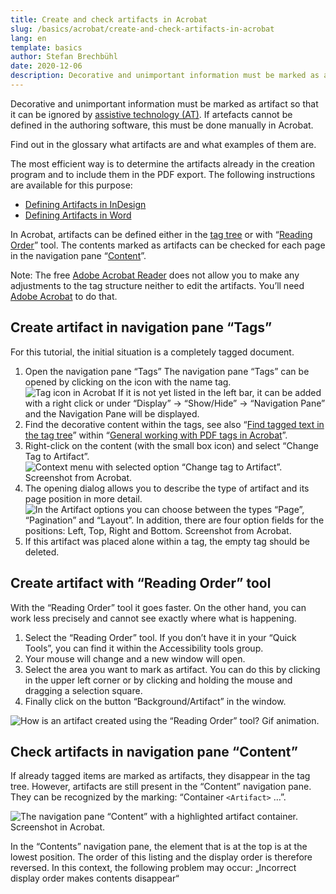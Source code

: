 ```yaml
---
title: Create and check artifacts in Acrobat
slug: /basics/acrobat/create-and-check-artifacts-in-acrobat
lang: en
template: basics
author: Stefan Brechbühl
date: 2020-12-06
description: Decorative and unimportant information must be marked as artifact so that it can be ignored by assistive technology (AT). If artefacts cannot be defined in the authoring software, this must be done manually in Acrobat.
---
```


Decorative and unimportant information must be marked as artifact so that it can be ignored by [assistive technology (AT)](/glossary/#assistive-technology). If artefacts cannot be defined in the authoring software, this must be done manually in Acrobat.

<NoteMessage>
Find out in the glossary what <Link to="/glossary/#artifact/">artifacts</Link> are and what examples of them are.
</NoteMessage>

The most efficient way is to determine the artifacts already in the creation program and to include them in the PDF export. The following instructions are available for this purpose:

- [Defining Artifacts in InDesign](/basics/indesign/defining-artifacts-in-indesign/)
- [Defining Artifacts in Word](/basics/word/defining-artifacts-in-word/)

In Acrobat, artifacts can be defined either in the [tag tree](#create-artifact-in-navigation-pane-tags) or with “[Reading Order](#create-artifact-with-reading-order-tool)” tool. The contents marked as artifacts can be checked for each page in the navigation pane “[Content](#check-artifacts-in-navigation-pane-content)”.

<NoteMessage>
Note: The free <a href="https://get.adobe.com/reader/">Adobe Acrobat Reader</a> does not allow you to make any adjustments to the tag structure neither to edit the artifacts. You’ll need <a href="https://acrobat.adobe.com/uk/en/acrobat.html">Adobe Acrobat</a> to do that.
</NoteMessage>

## Create artifact in navigation pane “Tags”

For this tutorial, the initial situation is a completely tagged document.

1. Open the navigation pane “Tags” 
The navigation pane “Tags” can be opened by clicking on the icon with the name tag.  
![Tag icon in Acrobat](/images/tag-icon.png)
If it is not yet listed in the left bar, it can be added with a right click or under “Display” → “Show/Hide” → “Navigation Pane” and the Navigation Pane will be displayed.
2. Find the decorative content within the tags, see also “[Find tagged text in the tag tree](/basics/general/general-working-with-pdf-tags-in-acrobat/#find-tagged-text-in-the-tag-tree)” within “[General working with PDF tags in Acrobat](https://accessible-pdf.info/en/basics/general-working-with-pdf-tags-in-acrobat/)”.
3. Right-click on the content (with the small box icon) and select “Change Tag to Artifact”. ![Context menu with selected option “Change tag to Artifact”. Screenshot from Acrobat.](acrobat-change-tag-to-artifact.png)
3. The opening dialog allows you to describe the type of artifact and its page position in more detail. ![In the Artifact options you can choose between the types “Page”, “Pagination” and “Layout”. In addition, there are four option fields for the positions: Left, Top, Right and Bottom. Screenshot from Acrobat.](acrobat-artifcat-options.png)
4. If this artifact was placed alone within a tag, the empty tag should be deleted.

## Create artifact with “Reading Order” tool

With the “Reading Order” tool it goes faster. On the other hand, you can work less precisely and cannot see exactly where what is happening.

1. Select the “Reading Order” tool. If you don’t have it in your “Quick Tools”, you can find it within the Accessibility tools group.
2. Your mouse will change and a new window will open.
3. Select the area you want to mark as artifact. You can do this by clicking in the upper left corner or by clicking and holding the mouse and dragging a selection square.
4. Finally click on the button “Background/Artifact” in the window.

![How is an artifact created using the “Reading Order” tool? Gif animation.](acrobat_artifact2_en.gif)

## Check artifacts in navigation pane “Content”

If already tagged items are marked as artifacts, they disappear in the tag tree. However, artifacts are still present in the “Content” navigation pane. They can be recognized by the marking: “Container `<Artifact>` …”.

![The navigation pane “Content” with a highlighted artifact container. Screenshot in Acrobat.](acrobat-artifact.png)

<NoteMessage>
In the “Contents” navigation pane, the element that is at the top is at the lowest position. The order of this listing and the display order is therefore reversed. In this context, the following problem may occur: „<Link to="/general/incorrect-display-order-makes-contents-disappear/">Incorrect display order makes contents disappear</Link>“
</NoteMessage>